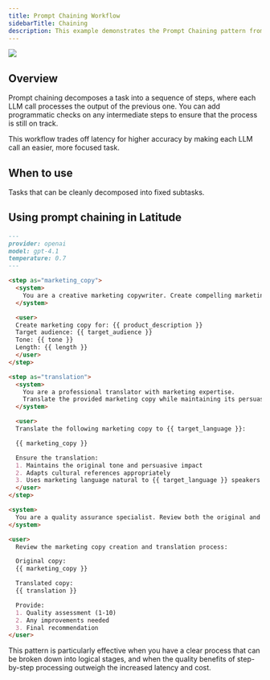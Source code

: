```yaml
---
title: Prompt Chaining Workflow
sidebarTitle: Chaining
description: This example demonstrates the Prompt Chaining pattern from Anthropic's  article
---
```


<Frame caption="Credits of the image to Anthropic">
  <img src="/assets/anthropic-building-agents/prompt-chaining.png" />
</Frame>

## Overview

Prompt chaining decomposes a task into a sequence of steps, where each LLM call processes the output of the previous one. You can add programmatic checks on any intermediate steps to ensure that the process is still on track.

This workflow trades off latency for higher accuracy by making each LLM call an easier, more focused task.

## When to use
Tasks that can be cleanly decomposed into fixed subtasks.

## Using prompt chaining in Latitude

```markdown Marketing Copy
---
provider: openai
model: gpt-4.1
temperature: 0.7
---

<step as="marketing_copy">
  <system>
    You are a creative marketing copywriter. Create compelling marketing copy for the given product.
  </system>

  <user>
  Create marketing copy for: {{ product_description }}
  Target audience: {{ target_audience }}
  Tone: {{ tone }}
  Length: {{ length }}
  </user>
</step>

<step as="translation">
  <system>
    You are a professional translator with marketing expertise.
    Translate the provided marketing copy while maintaining its persuasive impact and cultural relevance.
  </system>

  <user>
  Translate the following marketing copy to {{ target_language }}:

  {{ marketing_copy }}

  Ensure the translation:
  1. Maintains the original tone and persuasive impact
  2. Adapts cultural references appropriately
  3. Uses marketing language natural to {{ target_language }} speakers
  </user>
</step>

<system>
  You are a quality assurance specialist. Review both the original and translated marketing copy to ensure quality and consistency.
</system>

<user>
  Review the marketing copy creation and translation process:

  Original copy:
  {{ marketing_copy }}

  Translated copy:
  {{ translation }}

  Provide:
  1. Quality assessment (1-10)
  2. Any improvements needed
  3. Final recommendation
</user>
```

This pattern is particularly effective when you have a clear process that can be broken down into logical stages, and when the quality benefits of step-by-step processing outweigh the increased latency and cost.

